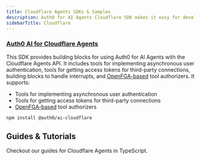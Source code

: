 ```yaml
---
title: Cloudflare Agents SDKs & Samples
description: Auth0 for AI Agents Cloudflare SDK makes it easy for developers to integrate with and secure AI agent workflows using Cloudflare Agents.
sidebarTitle: Cloudflare
---
```


### [Auth0 AI for Cloudflare Agents](https://github.com/auth0-lab/auth0-ai-js/tree/main/packages/ai-cloudflare)

This SDK provides building blocks for using Auth0 for AI Agents with the Cloudflare Agents API. It includes tools for implementing asynchronous user authentication, tools for getting access tokens for third-party connections, building blocks to handle interrupts, and [OpenFGA-based](https://openfga.dev/) tool authorizers. It supports:

- Tools for implementing asynchronous user authentication
- Tools for getting access tokens for third-party connections
- [OpenFGA-based](https://openfga.dev/) tool authorizers

```bash wrap lines
npm install @auth0/ai-cloudflare
```

## Guides & Tutorials

Checkout our guides for Cloudflare Agents in TypeScript.

<Columns cols={2}>
  <Card title="Check Google Calendar Availability" href="/how-tos/check-google-calendar-availability" icon="google" iconType="solid" horizontal />
  <Card title="List GitHub Repositories" href="/how-tos/list-github-repositories" icon="github" iconType="solid" horizontal />
  <Card title="List Slack Channels" href="/how-tos/list-slack-channels" icon="slack" iconType="solid" horizontal />
</Columns>
